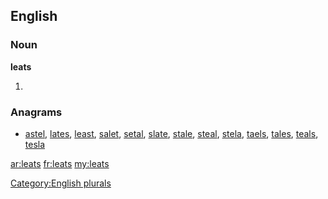==English==

===Noun===
'''leats'''

# {{plural of|[[leat]]}}

===Anagrams===
* [[astel#English|astel]], [[lates#English|lates]], [[least#English|least]], [[salet#English|salet]], [[setal#English|setal]], [[slate#English|slate]], [[stale#English|stale]], [[steal#English|steal]], [[stela#English|stela]], [[taels#English|taels]], [[tales#English|tales]], [[teals#English|teals]], [[tesla#English|tesla]]

[[Category:English plurals]]

[[ar:leats]]
[[fr:leats]]
[[my:leats]]
